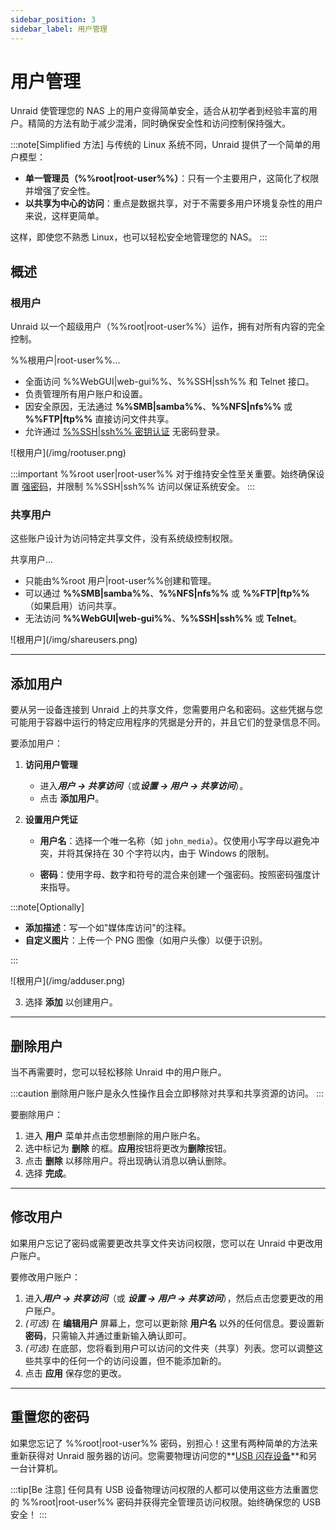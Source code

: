 ```yaml
---
sidebar_position: 3
sidebar_label: 用户管理
---
```



# 用户管理

Unraid 使管理您的 NAS 上的用户变得简单安全，适合从初学者到经验丰富的用户。精简的方法有助于减少混淆，同时确保安全性和访问控制保持强大。

:::note[Simplified 方法]
与传统的 Linux 系统不同，Unraid 提供了一个简单的用户模型：

- **单一管理员（%%root|root-user%%）**：只有一个主要用户，这简化了权限并增强了安全性。
- **以共享为中心的访问**：重点是数据共享，对于不需要多用户环境复杂性的用户来说，这样更简单。

这样，即使您不熟悉 Linux，也可以轻松安全地管理您的 NAS。
:::

## 概述

### 根用户

Unraid 以一个超级用户（%%root|root-user%%）运作，拥有对所有内容的完全控制。

%%根用户|root-user%%...

- 全面访问 %%WebGUI|web-gui%%、%%SSH|ssh%% 和 Telnet 接口。
- 负责管理所有用户账户和设置。
- 因安全原因，无法通过 **%%SMB|samba%%**、**%%NFS|nfs%%** 或 **%%FTP|ftp%%** 直接访问文件共享。
- 允许通过 [%%SSH|ssh%% 密钥认证](../../system-administration/advanced-tools/command-line-interface.mdx#accessing-the-terminal) 无密码登录。

<div style={{ margin: 'auto', maxWidth: '359px', display: 'flex', flexDirection: 'column', alignItems: 'center' }}>
  ![根用户](/img/rootuser.png)
</div>

:::important
%%root user|root-user%% 对于维持安全性至关重要。始终确保设置 [强密码](./security-fundamentals.mdx#set-a-strong-root-password)，并限制 %%SSH|ssh%% 访问以保证系统安全。
:::

### 共享用户

这些账户设计为访问特定共享文件，没有系统级控制权限。

共享用户...

- 只能由%%root 用户|root-user%%创建和管理。
- 可以通过 **%%SMB|samba%%**、**%%NFS|nfs%%** 或 **%%FTP|ftp%%**（如果启用）访问共享。
- 无法访问 **%%WebGUI|web-gui%%**、**%%SSH|ssh%%** 或 **Telnet**。

<div style={{ margin: 'auto', maxWidth: '359px', display: 'flex', flexDirection: 'column', alignItems: 'center' }}>
  ![根用户](/img/shareusers.png)
</div>

---

## 添加用户

要从另一设备连接到 Unraid 上的共享文件，您需要用户名和密码。这些凭据与您可能用于容器中运行的特定应用程序的凭据是分开的，并且它们的登录信息不同。

要添加用户：

1. **访问用户管理**
   - 进入***用户 → 共享访问***（或***设置 → 用户 → 共享访问***）。
   - 点击 **添加用户**。

2. **设置用户凭证**
   - **用户名**：选择一个唯一名称（如 `john_media`）。仅使用小写字母以避免冲突，并将其保持在 30 个字符以内，由于 Windows 的限制。

   - **密码**：使用字母、数字和符号的混合来创建一个强密码。按照密码强度计来指导。

:::note\[Optionally]

- **添加描述**：写一个如"媒体库访问"的注释。
- **自定义图片**：上传一个 PNG 图像（如用户头像）以便于识别。

:::

<div style={{ margin: 'auto', maxWidth: '359px', display: 'flex', flexDirection: 'column', alignItems: 'center' }}>
  ![根用户](/img/adduser.png)
</div>

3. 选择 **添加** 以创建用户。

---

## 删除用户

当不再需要时，您可以轻松移除 Unraid 中的用户账户。

:::caution
删除用户账户是永久性操作且会立即移除对共享和共享资源的访问。
:::

要删除用户：

1. 进入 **用户** 菜单并点击您想删除的用户账户名。
2. 选中标记为 **删除** 的框。**应用**按钮将更改为**删除**按钮。
3. 点击 **删除** 以移除用户。将出现确认消息以确认删除。
4. 选择 **完成**。

---

## 修改用户

如果用户忘记了密码或需要更改共享文件夹访问权限，您可以在 Unraid 中更改用户账户。

要修改用户账户：

1. 进入***用户 → 共享访问***（或 ***设置 → 用户 → 共享访问***），然后点击您要更改的用户账户。
2. *(可选)* 在 **编辑用户** 屏幕上，您可以更新除 **用户名** 以外的任何信息。要设置新**密码**，只需输入并通过重新输入确认即可。
3. *(可选)* 在底部，您将看到用户可以访问的文件夹（共享）列表。您可以调整这些共享中的任何一个的访问设置，但不能添加新的。
4. 点击 **应用** 保存您的更改。

---

## 重置您的密码

如果您忘记了 %%root|root-user%% 密码，别担心！这里有两种简单的方法来重新获得对 Unraid 服务器的访问。您需要物理访问您的\*\*[USB 闪存设备](../../system-administration/maintain-and-update/changing-the-flash-device.mdx)\*\*和另一台计算机。

<Tabs>
  <TabItem value="基础" label="基础" default>
    <ResetPasswordBasic />
  </TabItem>

  <TabItem value="高级" label="高级">
    <ResetPasswordAdvanced />
  </TabItem>
</Tabs>

:::tip[Be 注意]
任何具有 USB 设备物理访问权限的人都可以使用这些方法重置您的 %%root|root-user%% 密码并获得完全管理员访问权限。始终确保您的 USB 安全！
:::
